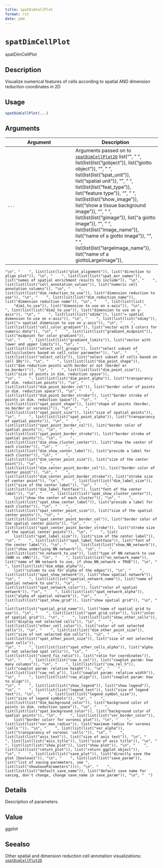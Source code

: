 ```yaml
--- 
title: spatDimCellPlot 
format: rst 
date: ymd 
--- 
```

# `spatDimCellPlot`

spatDimCellPlot


## Description

Visualize numerical features of cells according to spatial AND dimension reduction coordinates in 2D


## Usage

```r
spatDimCellPlot(...)
```


## Arguments

Argument      |Description
------------- |----------------
`...`     |      Arguments passed on to [`spatDimCellPlot2D`](#spatdimcellplot2d)   list("\n", "    ", list(list(list("gobject")), list("giotto object")), "\n", "    ", list(list(list("spat_unit")), list("spatial unit")), "\n", "    ", list(list(list("feat_type")), list("feature type")), "\n", "    ", list(list(list("show_image")), list("show a tissue background image")), "\n", "    ", list(list(list("gimage")), list("a giotto image")), "\n", "    ", list(list(list("image_name")), list("name of a giotto image")), "\n", "    ", list(list(list("largeImage_name")), list("name of a giottoLargeImage")), 
    "\n", "    ", list(list(list("plot_alignment")), list("direction to align plot")), "\n", "    ", list(list(list("spat_enr_names")), list("names of spatial enrichment results to include")), "\n", "    ", list(list(list("cell_annotation_values")), list("numeric cell annotation columns")), "\n", "    ", list(list(list("dim_reduction_to_use")), list("dimension reduction to use")), "\n", "    ", list(list(list("dim_reduction_name")), list("dimension reduction name")), "\n", "    ", list(list(list(
        "dim1_to_use")), list("dimension to use on x-axis")), "\n", "    ", list(list(list("dim2_to_use")), list("dimension to use on y-axis")), "\n", "    ", list(list(list("sdimx")), list("= spatial dimension to use on x-axis")), "\n", "    ", list(list(list("sdimy")), list("= spatial dimension to use on y-axis")), "\n", "    ", list(list(list("cell_color_gradient")), list("vector with 3 colors for numeric data")), "\n", "    ", list(list(list("gradient_midpoint")), list("midpoint for color gradient")), 
    "\n", "    ", list(list(list("gradient_limits")), list("vector with lower and upper limits")), "\n", "    ", list(list(list("select_cell_groups")), list("select subset of cells/clusters based on cell_color parameter")), "\n", "    ", list(list(list("select_cells")), list("select subset of cells based on cell IDs")), "\n", "    ", list(list(list("dim_point_shape")), list("dim reduction points with border or not (border or no_border)")), "\n", "    ", list(list(list("dim_point_size")), list("size of points in dim. reduction space")), 
    "\n", "    ", list(list(list("dim_point_alpha")), list("transparancy of dim. reduction points")), "\n", "    ", list(list(list("dim_point_border_col")), list("border color of points in dim. reduction space")), "\n", "    ", list(list(list("dim_point_border_stroke")), list("border stroke of points in dim. reduction space")), "\n", "    ", list(list(list("spat_point_shape")), list("shape of points (border, no_border or voronoi)")), "\n", "    ", list(list(list("spat_point_size")), list("size of spatial points")), 
    "\n", "    ", list(list(list("spat_point_alpha")), list("transparancy of spatial points")), "\n", "    ", list(list(list("spat_point_border_col")), list("border color of spatial points")), "\n", "    ", list(list(list("spat_point_border_stroke")), list("border stroke of spatial points")), "\n", "    ", list(list(list("dim_show_cluster_center")), list("show the center of each cluster")), "\n", "    ", list(list(list("dim_show_center_label")), list("provide a label for each cluster")), "\n", "    ", 
    list(list(list("dim_center_point_size")), list("size of the center point")), "\n", "    ", list(list(list("dim_center_point_border_col")), list("border color of center point")), "\n", "    ", list(list(list("dim_center_point_border_stroke")), list("stroke size of center point")), "\n", "    ", list(list(list("dim_label_size")), list("size of the center label")), "\n", "    ", list(list(list("dim_label_fontface")), list("font of the center label")), "\n", "    ", list(list(list("spat_show_cluster_center")), 
        list("show the center of each cluster")), "\n", "    ", list(list(list("spat_show_center_label")), list("provide a label for each cluster")), "\n", "    ", list(list(list("spat_center_point_size")), list("size of the spatial center points")), "\n", "    ", list(list(list("spat_center_point_border_col")), list("border color of the spatial center points")), "\n", "    ", list(list(list("spat_center_point_border_stroke")), list("stroke size of the spatial center points")), "\n", "    ", list(
        list(list("spat_label_size")), list("size of the center label")), "\n", "    ", list(list(list("spat_label_fontface")), list("font of the center label")), "\n", "    ", list(list(list("show_NN_network")), list("show underlying NN network")), "\n", "    ", list(list(list("nn_network_to_use")), list("type of NN network to use (kNN vs sNN)")), "\n", "    ", list(list(list("nn_network_name")), list("name of NN network to use, if show_NN_network = TRUE")), "\n", "    ", list(list(list("dim_edge_alpha")), 
        list("column to use for alpha of the edges")), "\n", "    ", list(list(list("spat_show_network")), list("show spatial network")), "\n", "    ", list(list(list("spatial_network_name")), list("name of spatial network to use")), "\n", "    ", list(list(list("spat_network_color")), list("color of spatial network")), "\n", "    ", list(list(list("spat_network_alpha")), list("alpha of spatial network")), "\n", "    ", list(list(list("spat_show_grid")), list("show spatial grid")), "\n", "    ", 
    list(list(list("spatial_grid_name")), list("name of spatial grid to use")), "\n", "    ", list(list(list("spat_grid_color")), list("color of spatial grid")), "\n", "    ", list(list(list("show_other_cells")), list("display not selected cells")), "\n", "    ", list(list(list("other_cell_color")), list("color of not selected cells")), "\n", "    ", list(list(list("dim_other_point_size")), list("size of not selected dim cells")), "\n", "    ", list(list(list("spat_other_point_size")), list("size of not selected spat cells")), 
    "\n", "    ", list(list(list("spat_other_cells_alpha")), list("alpha of not selected spat cells")), "\n", "    ", list(list(list("coord_fix_ratio")), list("ratio for coordinates")), "\n", "    ", list(list(list("cow_n_col")), list("cowplot param: how many columns")), "\n", "    ", list(list(list("cow_rel_h")), list("cowplot param: relative height")), "\n", "    ", list(list(list("cow_rel_w")), list("cowplot param: relative width")), "\n", "    ", list(list(list("cow_align")), list("cowplot param: how to align")), 
    "\n", "    ", list(list(list("show_legend")), list("show legend")), "\n", "    ", list(list(list("legend_text")), list("size of legend text")), "\n", "    ", list(list(list("legend_symbol_size")), list("size of legend symbols")), "\n", "    ", list(list(list("dim_background_color")), list("background color of points in dim. reduction space")), "\n", "    ", list(list(list("spat_background_color")), list("background color of spatial points")), "\n", "    ", list(list(list("vor_border_color")), 
        list("border colorr for voronoi plot")), "\n", "    ", list(list(list("vor_max_radius")), list("maximum radius for voronoi 'cells'")), "\n", "    ", list(list(list("vor_alpha")), list("transparancy of voronoi 'cells'")), "\n", "    ", list(list(list("axis_text")), list("size of axis text")), "\n", "    ", list(list(list("axis_title")), list("size of axis title")), "\n", "    ", list(list(list("show_plot")), list("show plot")), "\n", "    ", list(list(list("return_plot")), list("return ggplot object")), 
    "\n", "    ", list(list(list("save_plot")), list("directly save the plot [boolean]")), "\n", "    ", list(list(list("save_param")), list("list of saving parameters, see ", list(list("showSaveParameters")))), "\n", "    ", list(list(list("default_save_name")), list("default save name for saving, don't change, change save_name in save_param")), "\n", "  ")


## Details

Description of parameters.


## Value

ggplot


## Seealso

Other spatial and dimension reduction cell annotation visualizations:
 [`spatDimCellPlot2D`](#spatdimcellplot2d)


